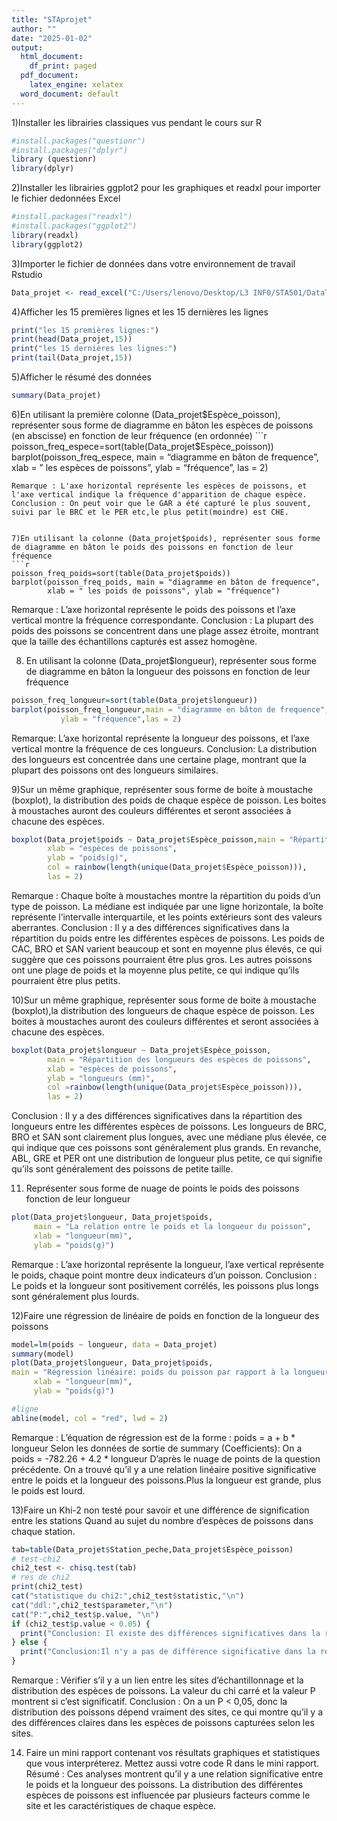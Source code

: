 ---
title: "STAprojet"
author: ""
date: "2025-01-02"
output:
  html_document:
    df_print: paged
  pdf_document:
    latex_engine: xelatex
  word_document: default
---
1)Installer les librairies classiques vus pendant le cours sur R
```{r}
#install.packages("questionr")
#install.packages("dplyr")
library (questionr)
library(dplyr)
```
2)Installer les librairies ggplot2 pour les graphiques et readxl pour importer le fichier dedonnées Excel
```{r}
#install.packages("readxl")
#install.packages("ggplot2")
library(readxl)
library(ggplot2)
```
3)Importer le fichier de données dans votre environnement de travail Rstudio
```{r}
Data_projet <- read_excel("C:/Users/lenovo/Desktop/L3 INF0/STA501/DataTest.xlsx")
```
4)Afficher les 15 premières lignes et les 15 dernières les lignes
```{r}
print("les 15 premières lignes:")
print(head(Data_projet,15))
print("les 15 dernières les lignes:")
print(tail(Data_projet,15))
```
5)Afficher le résumé des données
```{r}
summary(Data_projet)
```
6)En utilisant la première colonne (Data_projet$Espèce_poisson), représenter sous forme de diagramme en bâton les espèces de poissons (en abscisse) en fonction de leur fréquence (en ordonnée)
```{r}
poisson_freq_espece=sort(table(Data_projet$Espèce_poisson))
barplot(poisson_freq_espece, main = "diagramme en bâton de frequence",
        xlab = " les espèces de poissons",
        ylab = "fréquence", las = 2)
```
Remarque : L'axe horizontal représente les espèces de poissons, et l'axe vertical indique la fréquence d'apparition de chaque espèce.
Conclusion : On peut voir que le GAR a été capturé le plus souvent, suivi par le BRC et le PER etc,le plus petit(moindre) est CHE.


7)En utilisant la colonne (Data_projet$poids), représenter sous forme de diagramme en bâton le poids des poissons en fonction de leur fréquence
```{r}
poisson_freq_poids=sort(table(Data_projet$poids))
barplot(poisson_freq_poids, main = "diagramme en bâton de frequence",
        xlab = " les poids de poissons", ylab = "fréquence")
```
Remarque : L'axe horizontal représente le poids des poissons et l'axe vertical montre la fréquence correspondante. 
Conclusion : La plupart des poids des poissons se concentrent dans une plage assez étroite, montrant que la taille des échantillons capturés est assez homogène.

8) En utilisant la colonne (Data_projet$longueur), représenter sous forme de diagramme en bâton la longueur des poissons en fonction de leur fréquence
```{r}
poisson_freq_longueur=sort(table(Data_projet$longueur))
barplot(poisson_freq_longueur,main = "diagramme en bâton de frequence",xlab = " longueur de poissons", 
           ylab = "fréquence",las = 2)
```
Remarque: L'axe horizontal représente la longueur des poissons, et l'axe vertical montre la fréquence de ces longueurs. 
Conclusion: La distribution des longueurs est concentrée dans une certaine plage, montrant que la plupart des poissons ont des longueurs similaires.

9)Sur un même graphique, représenter sous forme de boite à moustache (boxplot), la distribution des poids de chaque espèce de poisson. Les boites à moustaches auront des couleurs différentes et seront associées à chacune des espèces.
```{r}
boxplot(Data_projet$poids ~ Data_projet$Espèce_poisson,main = "Répartition du poids des espèces de poissons",
        xlab = "espèces de poissons",
        ylab = "poids(g)",
        col = rainbow(length(unique(Data_projet$Espèce_poisson))),
        las = 2)
```
Remarque : Chaque boîte à moustaches montre la répartition du poids d'un type de poisson. La médiane est indiquée par une ligne horizontale, la boîte représente l'intervalle interquartile, et les points extérieurs sont des valeurs aberrantes.
Conclusion : Il y a des différences significatives dans la répartition du poids entre les différentes espèces de poissons. 
Les poids de CAC, BRO et SAN varient beaucoup et sont en moyenne plus élevés, ce qui suggère que ces poissons pourraient être plus gros. Les autres poissons ont une plage de poids et la moyenne plus petite, ce qui indique qu'ils pourraient être plus petits.

10)Sur un même graphique, représenter sous forme de boite à moustache (boxplot),la distribution des longueurs de chaque espèce de poisson. Les boites à moustaches auront des couleurs différentes et seront associées à chacune des espèces. 
```{r}
boxplot(Data_projet$longueur ~ Data_projet$Espèce_poisson,
        main = "Répartition des longueurs des espèces de poissons",
        xlab = "espèces de poissons",
        ylab = "longueurs (mm)",
        col =rainbow(length(unique(Data_projet$Espèce_poisson))),
        las = 2)
```
Conclusion : Il y a des différences significatives dans la répartition des longueurs entre les différentes espèces de poissons.
Les longueurs de BRC, BRO et SAN sont clairement plus longues, avec une médiane plus élevée, ce qui indique que ces poissons sont généralement plus grands. En revanche, ABL, GRE et PER ont une distribution de longueur plus petite, ce qui signifie qu'ils sont généralement des poissons de petite taille.

11) Représenter sous forme de nuage de points le poids des poissons fonction de leur longueur
```{r}
plot(Data_projet$longueur, Data_projet$poids,
     main = "La relation entre le poids et la longueur du poisson",
     xlab = "longueur(mm)",
     ylab = "poids(g)")
```
Remarque : L'axe horizontal représente la longueur, l'axe vertical représente le poids, chaque point montre deux indicateurs d'un poisson.
Conclusion : Le poids et la longueur sont positivement corrélés, les poissons plus longs sont généralement plus lourds.

12)Faire une régression de linéaire de poids en fonction de la longueur des poissons 
```{r}
model=lm(poids ~ longueur, data = Data_projet)
summary(model)
plot(Data_projet$longueur, Data_projet$poids,
main = "Régression linéaire: poids du poisson par rapport à la longueur",
     xlab = "longueur(mm)",
     ylab = "poids(g)")

#ligne
abline(model, col = "red", lwd = 2)
```
Remarque : L'équation de régression est de la forme : poids = a + b * longueur Selon les données de sortie de summary (Coefficients):
On a poids = -782.26 + 4.2 * longueur
D'après le nuage de points de la question précédente.
On a trouvé qu'il y a une relation linéaire positive significative entre le poids et la longueur des poissons.Plus la longueur est grande, plus le poids est lourd.

13)Faire un Khi-2 non testé pour savoir et une différence de signification entre les stations Quand au sujet du nombre d’espèces de poissons dans chaque station.
```{r}
tab=table(Data_projet$Station_peche,Data_projet$Espèce_poisson)
# test-chi2
chi2_test <- chisq.test(tab)
# res de chi2
print(chi2_test)
cat("statistique du chi2:",chi2_test$statistic,"\n")
cat("ddl:",chi2_test$parameter,"\n")
cat("P:",chi2_test$p.value, "\n")
if (chi2_test$p.value < 0.05) {
  print("Conclusion: Il existe des différences significatives dans la répartition des espèces de poissons selon les sites.\n")
} else {
  print("Conclusion:Il n'y a pas de différence significative dans la répartition des espèces de poissons selon les sites.\n")
}
```
Remarque : Vérifier s'il y a un lien entre les sites d'échantillonnage et la distribution des espèces de poissons. La valeur du chi carré et la valeur P montrent si c'est significatif. 
Conclusion : On a un P < 0,05, donc la distribution des poissons dépend vraiment des sites, ce qui montre qu'il y a des différences claires dans les espèces de poissons capturées selon les sites.

14) Faire un mini rapport contenant vos résultats graphiques et statistiques que vous interpréterez. Mettez aussi votre code R dans le mini rapport. 
Résumé : Ces analyses montrent qu'il y a une relation significative entre le poids et la longueur des poissons. La distribution des différentes espèces de poissons est influencée par plusieurs facteurs comme le site et les caractéristiques de chaque espèce.


